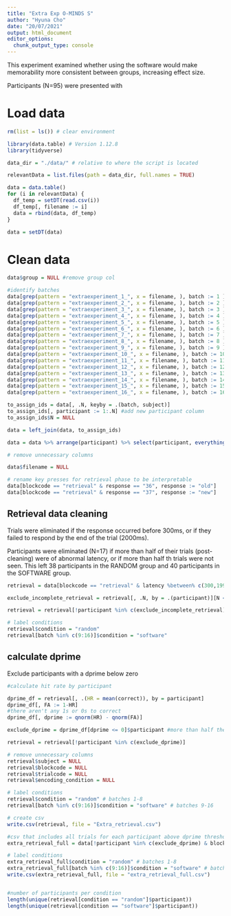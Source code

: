 ```yaml
---
title: "Extra Exp O-MINDS S"
author: "Hyuna Cho"
date: "20/07/2021"
output: html_document
editor_options: 
  chunk_output_type: console
---
```


This experiment examined whether using the software would make memorability more consistent between groups, increasing effect size.

Participants (N=95) were presented with

# Load data
```r

rm(list = ls()) # clear environment

library(data.table) # Version 1.12.8
library(tidyverse)

data_dir = "./data/" # relative to where the script is located

```

```r

relevantData = list.files(path = data_dir, full.names = TRUE)

data = data.table()
for (i in relevantData) {
  df_temp = setDT(read.csv(i))
  df_temp[, filename := i]
  data = rbind(data, df_temp)
}

data = setDT(data)

```

# Clean data

```r

data$group = NULL #remove group col

#identify batches 
data[grep(pattern = "extraexperiment_1_", x = filename, ), batch := 1 ]
data[grep(pattern = "extraexperiment_2_", x = filename, ), batch := 2 ]
data[grep(pattern = "extraexperiment_3_", x = filename, ), batch := 3 ]
data[grep(pattern = "extraexperiment_4_", x = filename, ), batch := 4 ]
data[grep(pattern = "extraexperiment_5_", x = filename, ), batch := 5 ]
data[grep(pattern = "extraexperiment_6_", x = filename, ), batch := 6 ]
data[grep(pattern = "extraexperiment_7_", x = filename, ), batch := 7 ]
data[grep(pattern = "extraexperiment_8_", x = filename, ), batch := 8 ]
data[grep(pattern = "extraexperiment_9_", x = filename, ), batch := 9 ]
data[grep(pattern = "extraexperiment_10_", x = filename, ), batch := 10 ]
data[grep(pattern = "extraexperiment_11_", x = filename, ), batch := 11 ]
data[grep(pattern = "extraexperiment_12_", x = filename, ), batch := 12 ]
data[grep(pattern = "extraexperiment_13_", x = filename, ), batch := 13 ]
data[grep(pattern = "extraexperiment_14_", x = filename, ), batch := 14 ]
data[grep(pattern = "extraexperiment_15_", x = filename, ), batch := 15 ]
data[grep(pattern = "extraexperiment_16_", x = filename, ), batch := 16 ]

to_assign_ids = data[, .N, keyby = .(batch, subject)]  
to_assign_ids[, participant := 1:.N] #add new participant column
to_assign_ids$N = NULL

data = left_join(data, to_assign_ids)

data = data %>% arrange(participant) %>% select(participant, everything()) # arrange by participant

# remove unnecessary columns

data$filename = NULL

# rename key presses for retrieval phase to be interpretable
data[blockcode == "retrieval" & response == "36", response := "old"]
data[blockcode == "retrieval" & response == "37", response := "new"]


```

## Retrieval data cleaning

Trials were eliminated if the response occurred before 300ms, or if they failed to respond by the end of the trial (2000ms).

Participants were eliminated (N=17) if more than half of their trials (post-cleaning) were of abnormal latency, or if more than half th trials were not seen. This left 38 participants in the RANDOM group and 40 participants in the SOFTWARE group.

```r

retrieval = data[blockcode == "retrieval" & latency %between% c(300,1999)]

exclude_incomplete_retrieval = retrieval[, .N, by = .(participant)][N < 160]$participant #more than half their trials were of abnormal latency or they didn't finish

retrieval = retrieval[!participant %in% c(exclude_incomplete_retrieval)]

# label conditions
retrieval$condition = "random"
retrieval[batch %in% c(9:16)]$condition = "software"

```

## calculate dprime

Exclude participants with a dprime below zero

```r

#calculate hit rate by participant

dprime_df = retrieval[, .(HR = mean(correct)), by = participant]
dprime_df[, FA := 1-HR]
#there aren't any 1s or 0s to correct
dprime_df[, dprime := qnorm(HR) - qnorm(FA)] 

exclude_dprime = dprime_df[dprime <= 0]$participant #more than half their trials were of abnormal latency or they didn't finish

retrieval = retrieval[!participant %in% c(exclude_dprime)]

```



```r

# remove unnecessary columns
retrieval$subject = NULL
retrieval$blockcode = NULL
retrieval$trialcode = NULL
retrieval$encoding_condition = NULL

# label conditions
retrieval$condition = "random" # batches 1-8
retrieval[batch %in% c(9:16)]$condition = "software" # batches 9-16

# create csv
write.csv(retrieval, file = "Extra_retrieval.csv")

#csv that includes all trials for each participant above dprime threshold (even abnormal trial latencies)
extra_retrieval_full = data[!participant %in% c(exclude_dprime) & blockcode == "retrieval" ]

# label conditions
extra_retrieval_full$condition = "random" # batches 1-8
extra_retrieval_full[batch %in% c(9:16)]$condition = "software" # batches 9-16
write.csv(extra_retrieval_full, file = "extra_retrieval_full.csv")


#number of participants per condition
length(unique(retrieval[condition == "random"]$participant))
length(unique(retrieval[condition == "software"]$participant))


```